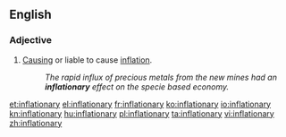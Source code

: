 ==English==

===Adjective===
{{en-adj}}

# [[cause|Causing]] or liable to cause [[inflation]].
#: ''The rapid influx of precious metals from the new mines had an '''inflationary''' effect on the specie based economy.''

[[et:inflationary]]
[[el:inflationary]]
[[fr:inflationary]]
[[ko:inflationary]]
[[io:inflationary]]
[[kn:inflationary]]
[[hu:inflationary]]
[[pl:inflationary]]
[[ta:inflationary]]
[[vi:inflationary]]
[[zh:inflationary]]